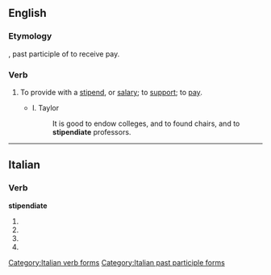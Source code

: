 ==English==

===Etymology===
{{etyl|la}} {{lena}} {{term|stipendiatus}}, past participle of {{term|stipendiari}} to receive pay.

===Verb===
{{en-verb|stipendiat|ed}}

# {{transitive}} To provide with a [[stipend]], or [[salary]]; to [[support]]; to [[pay]].
#: {{rfquotek|Evelyn}}
#* I. Taylor
#*: It is good to endow colleges, and to found chairs, and to '''stipendiate''' professors.

{{Webster 1913}}

----

==Italian==

===Verb===
'''stipendiate'''

# {{conjugation of|stipendiare||2|p|pres|ind|lang=it}}
# {{conjugation of|stipendiare||2|p|imp|lang=it}}
# {{conjugation of|stipendiare||2|p|pres|sub|lang=it}}
# {{form of|[[feminine|Feminine]] plural|stipendiato}}

[[Category:Italian verb forms]]
[[Category:Italian past participle forms]]